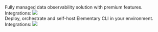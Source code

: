 <CardGroup cols={2}>
  <Card
    title="Elementary Cloud"
    icon="cloud"
    iconType="solid"
    href="/cloud/onboarding/quickstart-dbt-package"
  >
    <br />
    Fully managed data observability solution with premium features.
    <br />
    Integrations:
    <img
      noZoom
      src="https://res.cloudinary.com/diuctyblm/image/upload/v1699269702/cloud_integrations_4_qlaycc.png"
    />
  </Card>
  <Card
    title="Elementary OSS"
    icon="square-terminal"
    iconType="solid"
    href="oss/quickstart/quickstart-cli-package"
  >
    <br />
    Deploy, orchestrate and self-host Elementary CLI in your environment.
    <br />
    Integrations:
    <img
      noZoom
      src="https://res.cloudinary.com/diuctyblm/image/upload/v1699269702/cli_integrations_4_bach1a.png"
    />
  </Card>
</CardGroup>
